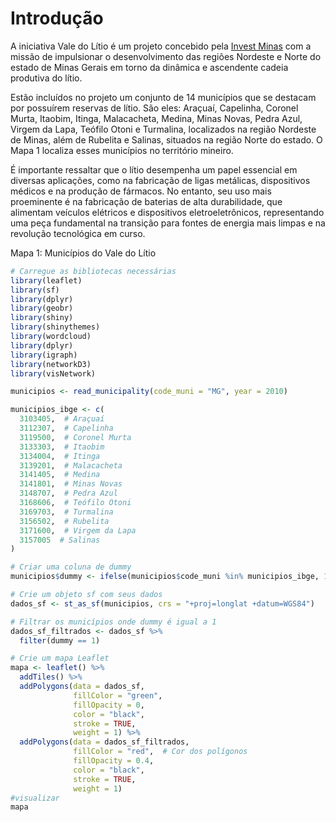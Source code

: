 # Introdução {.unnumbered}

A iniciativa Vale do Lítio é um projeto concebido pela [Invest Minas](https://www.investminas.mg.gov.br/) com a missão de impulsionar o desenvolvimento das regiões Nordeste e Norte do estado de Minas Gerais em torno da dinâmica e ascendente cadeia produtiva do lítio.

Estão incluídos no projeto um conjunto de 14 municípios que se destacam por possuírem reservas de lítio. São eles: Araçuaí, Capelinha, Coronel Murta, Itaobim, Itinga, Malacacheta, Medina, Minas Novas, Pedra Azul, Virgem da Lapa, Teófilo Otoni e Turmalina, localizados na região Nordeste de Minas, além de Rubelita e Salinas, situados na região Norte do estado. O Mapa 1 localiza esses municípios no território mineiro.

É importante ressaltar que o lítio desempenha um papel essencial em diversas aplicações, como na fabricação de ligas metálicas, dispositivos médicos e na produção de fármacos. No entanto, seu uso mais proeminente é na fabricação de baterias de alta durabilidade, que alimentam veículos elétricos e dispositivos eletroeletrônicos, representando uma peça fundamental na transição para fontes de energia mais limpas e na revolução tecnológica em curso.


Mapa 1: Municípios do Vale do Lítio
```r
# Carregue as bibliotecas necessárias
library(leaflet)
library(sf)
library(dplyr)
library(geobr)
library(shiny)
library(shinythemes)
library(wordcloud)
library(dplyr)
library(igraph)
library(networkD3)
library(visNetwork)

municipios <- read_municipality(code_muni = "MG", year = 2010)

```

```r
municipios_ibge <- c(
  3103405,  # Araçuaí
  3112307,  # Capelinha
  3119500,  # Coronel Murta
  3133303,  # Itaobim
  3134004,  # Itinga
  3139201,  # Malacacheta
  3141405,  # Medina
  3141801,  # Minas Novas
  3148707,  # Pedra Azul
  3168606,  # Teófilo Otoni
  3169703,  # Turmalina
  3156502,  # Rubelita
  3171600,  # Virgem da Lapa
  3157005  # Salinas
)

# Criar uma coluna de dummy
municipios$dummy <- ifelse(municipios$code_muni %in% municipios_ibge, 1, 0)

# Crie um objeto sf com seus dados
dados_sf <- st_as_sf(municipios, crs = "+proj=longlat +datum=WGS84")

# Filtrar os municípios onde dummy é igual a 1
dados_sf_filtrados <- dados_sf %>%
  filter(dummy == 1)

# Crie um mapa Leaflet
mapa <- leaflet() %>%
  addTiles() %>%
  addPolygons(data = dados_sf,
              fillColor = "green",
              fillOpacity = 0,
              color = "black",
              stroke = TRUE,
              weight = 1) %>%
  addPolygons(data = dados_sf_filtrados,
              fillColor = "red",  # Cor dos polígonos
              fillOpacity = 0.4,
              color = "black",
              stroke = TRUE,
              weight = 1)
#visualizar
mapa

```



